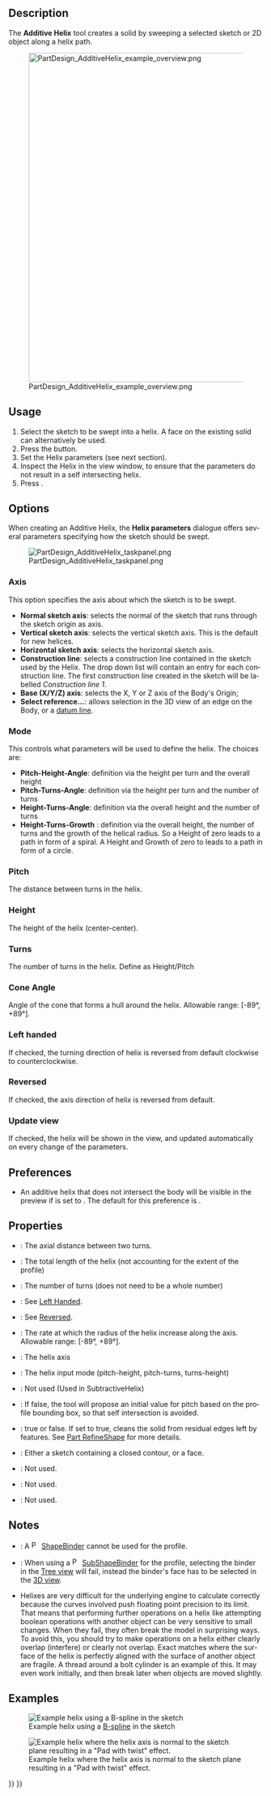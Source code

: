 <languages/>

<div lang="en" dir="ltr" class="mw-content-ltr">
{{Docnav
|[[PartDesign_AdditivePipe|Additive pipe]]
|[[PartDesign_AdditiveBox|Additive box]]
|[[PartDesign_Workbench|PartDesign]]
|IconL=PartDesign_AdditivePipe.svg
|IconR=PartDesign_AdditiveBox.svg
|IconC=Workbench_PartDesign.svg
}}
</div>

<div lang="en" dir="ltr" class="mw-content-ltr">
{{GuiCommand
|Name=PartDesign AdditiveHelix
|MenuLocation=Part Design → Create an additive feature → Additive helix
|Workbenches=[[PartDesign_Workbench|PartDesign]]
|Version=0.19
|SeeAlso=[[PartDesign_SubtractiveHelix|PartDesign SubtractiveHelix]]
}}
</div>

<div lang="en" dir="ltr" class="mw-content-ltr">
== Description ==
</div>

<div lang="en" dir="ltr" class="mw-content-ltr">
The '''Additive Helix''' tool creates a solid by sweeping a selected sketch or 2D object along a helix path.
</div>

[[File:PartDesign_AdditiveHelix_example_overview.png|none|650px]]

<div lang="en" dir="ltr" class="mw-content-ltr">
{{Caption|The profile (B), is swept around axis (A) in order to produce the solid helix (C).}}
</div>

<div lang="en" dir="ltr" class="mw-content-ltr">
== Usage ==
</div>

<div lang="en" dir="ltr" class="mw-content-ltr">
# Select the sketch to be swept into a helix. A face on the existing solid can alternatively be used.
# Press the {{Button|[[Image:PartDesign_AdditiveHelix.svg|16px]] [[PartDesign_AdditiveHelix|PartDesign AdditiveHelix]]}} button.
# Set the Helix parameters (see next section).
# Inspect the Helix in the view window, to ensure that the parameters do not result in a self intersecting helix.
# Press {{Button|OK}}.
</div>

<div lang="en" dir="ltr" class="mw-content-ltr">
== Options ==
</div>

<div lang="en" dir="ltr" class="mw-content-ltr">
When creating an Additive Helix, the '''Helix parameters''' dialogue offers several parameters specifying how the sketch should be swept.
</div>

[[File:PartDesign_AdditiveHelix_taskpanel.png|frame|left]]

<div lang="en" dir="ltr" class="mw-content-ltr">
=== Axis ===
</div>

<div lang="en" dir="ltr" class="mw-content-ltr">
This option specifies the axis about which the sketch is to be swept.
* '''Normal sketch axis''': selects the normal of the sketch that runs through the sketch origin  as axis. {{Version|0.20}}
* '''Vertical sketch axis''': selects the vertical sketch axis. This is the default for new helices.
* '''Horizontal sketch axis''': selects the horizontal sketch axis.
* '''Construction line''': selects a construction line contained in the sketch used by the Helix. The drop down list will contain an entry for each construction line. The first construction line created in the sketch will be labelled ''Construction line 1''.
* '''Base (X/Y/Z) axis''': selects the X, Y or Z axis of the Body's Origin;
* '''Select reference...''': allows selection in the 3D view of an edge on the Body, or a [[PartDesign_Line|datum line]].
</div>

<div lang="en" dir="ltr" class="mw-content-ltr">
=== Mode ===
</div>

<div lang="en" dir="ltr" class="mw-content-ltr">
This controls what parameters will be used to define the helix. The choices are:
* '''Pitch-Height-Angle''': definition via the height per turn and the overall height
* '''Pitch-Turns-Angle''': definition via the height per turn and the number of turns
* '''Height-Turns-Angle''': definition via the overall height and the number of turns
* '''Height-Turns-Growth''' {{Version|0.20}}: definition via the overall height, the number of turns and the growth of the helical radius. So a Height of zero leads to a path in form of a spiral. A Height and Growth of zero to leads to a path in form of a circle.
</div>

<div lang="en" dir="ltr" class="mw-content-ltr">
=== Pitch ===
</div>

<div lang="en" dir="ltr" class="mw-content-ltr">
The distance between turns in the helix.
</div>

<div lang="en" dir="ltr" class="mw-content-ltr">
=== Height ===
</div>

<div lang="en" dir="ltr" class="mw-content-ltr">
The height of the helix (center-center).
</div>

<div lang="en" dir="ltr" class="mw-content-ltr">
=== Turns ===
</div>

<div lang="en" dir="ltr" class="mw-content-ltr">
The number of turns in the helix. Define as Height/Pitch
</div>

<div lang="en" dir="ltr" class="mw-content-ltr">
=== Cone Angle ===
</div>

<div lang="en" dir="ltr" class="mw-content-ltr">
Angle of the cone that forms a hull around the helix. Allowable range: [-89°, +89°].
</div>

<div lang="en" dir="ltr" class="mw-content-ltr">
=== Left handed ===
</div>

<div lang="en" dir="ltr" class="mw-content-ltr">
If checked, the turning direction of helix is reversed from default clockwise to counterclockwise.
</div>

<div lang="en" dir="ltr" class="mw-content-ltr">
=== Reversed ===
</div>

<div lang="en" dir="ltr" class="mw-content-ltr">
If checked, the axis direction of helix is reversed from default.
</div>

<div lang="en" dir="ltr" class="mw-content-ltr">
=== Update view ===
</div>

<div lang="en" dir="ltr" class="mw-content-ltr">
If checked, the helix will be shown in the view, and updated automatically on every change of the parameters.
</div>

<div lang="en" dir="ltr" class="mw-content-ltr">
== Preferences ==
</div>

<div lang="en" dir="ltr" class="mw-content-ltr">
* An additive helix that does not intersect the body will be visible in the preview if {{MenuCommand|Tools → Edit parameters... → BaseApp → Preferences → Mod → PartDesign → AdditiveHelixPreview}} is set to {{TRUE}}. The default for this preference is {{FALSE}}. {{Version|0.20}}
</div>

<div lang="en" dir="ltr" class="mw-content-ltr">
== Properties ==
</div>

<div lang="en" dir="ltr" class="mw-content-ltr">
* {{PropertyData|Pitch}}: The axial distance between two turns.
* {{PropertyData|Height}}: The total length of the helix (not accounting for the extent of the profile)
* {{PropertyData|Turns}}: The number of turns (does not need to be a whole number)
* {{PropertyData|Left Handed}}: See [[#Left_handed|Left Handed]].
* {{PropertyData|Reversed}}: See [[#Reversed|Reversed]].
* {{PropertyData|Angle}}: The rate at which the radius of the helix increase along the axis. Allowable range: [-89°, +89°].
* {{PropertyData|Reference axis}}: The helix axis
* {{PropertyData|Mode}}: The helix input mode (pitch-height, pitch-turns, turns-height)
* {{PropertyData|Outside}}: Not used (Used in SubtractiveHelix)
* {{PropertyData|Has Been Edited}}: If false, the tool will propose an initial value for pitch based on the profile bounding box, so that self intersection is avoided.
* {{PropertyData|Refine}}: true or false. If set to true, cleans the solid from residual edges left by features. See [[Part_RefineShape|Part RefineShape]] for more details.
* {{PropertyData|Profile}}: Either a sketch containing a closed contour, or a face.
* {{PropertyData|Midplane}}: Not used.
* {{PropertyData|Up to face}}: Not used.
* {{PropertyData|Allow multiple face}}: Not used.
</div>

<div lang="en" dir="ltr" class="mw-content-ltr">
== Notes ==
</div>

<div lang="en" dir="ltr" class="mw-content-ltr">
* {{VersionMinus|0.21}}: A [[File:PartDesign_ShapeBinder.svg|16px]] [[PartDesign_ShapeBinder|ShapeBinder]] cannot be used for the profile.
* {{VersionMinus|0.21}}: When using a [[File:PartDesign_SubShapeBinder.svg|16px]] [[PartDesign_SubShapeBinder|SubShapeBinder]] for the profile, selecting the binder in the [[Tree_view|Tree view]] will fail, instead the binder's face has to be selected in the [[3D_view|3D view]].
* Helixes are very difficult for the underlying engine to calculate correctly because the curves involved push floating point precision to its limit. That means that performing further operations on a helix like attempting boolean operations with another object can be very sensitive to small changes. When they fail, they often break the model in surprising ways. To avoid this, you should try to make operations on a helix either clearly overlap (interfere) or clearly not overlap. Exact matches where the surface of the helix is perfectly aligned with the surface of another object are fragile. A thread around a bolt cylinder is an example of this. It may even work initially, and then break later when objects are moved slightly.
</div>

<div lang="en" dir="ltr" class="mw-content-ltr">
== Examples ==
</div>

<div lang="en" dir="ltr" class="mw-content-ltr">
[[File:PartDesign_AdditiveHelix_example_bspline.png|frame|left|Example helix using a [[Sketcher_CreateBSpline|B-spline]] in the sketch]]
</div>

<div lang="en" dir="ltr" class="mw-content-ltr">
[[File:PartDesign_AdditiveHelix_example_twisting_pad.png|frame|left|Example helix where the helix axis is normal to the sketch plane resulting in a "Pad with twist" effect.]]
</div>


<div lang="en" dir="ltr" class="mw-content-ltr">
{{Docnav
|[[PartDesign_AdditivePipe|Additive pipe]]
|[[PartDesign_AdditiveBox|Additive box]]
|[[PartDesign_Workbench|PartDesign]]
|IconL=PartDesign_AdditivePipe.svg
|IconR=PartDesign_AdditiveBox.svg
|IconC=Workbench_PartDesign.svg
}}
</div>

{{PartDesign Tools navi{{#translation:}}}}
{{Userdocnavi{{#translation:}}}}
